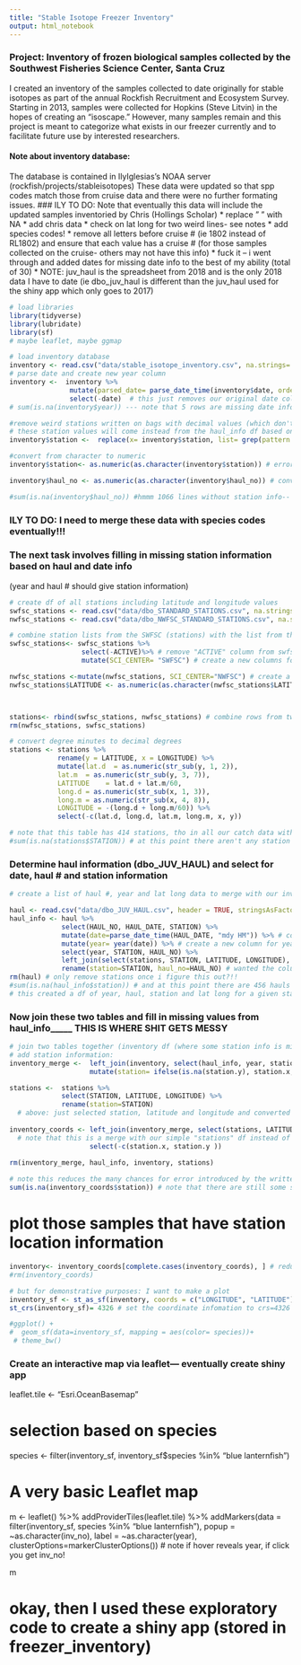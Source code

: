 ```yaml
---
title: "Stable Isotope Freezer Inventory"
output: html_notebook
---
```


### Project: Inventory of frozen biological samples collected by the Southwest Fisheries Science Center, Santa Cruz
I created an inventory of the samples collected to date originally for stable isotopes as part of the annual Rockfish Recruitment and Ecosystem Survey. Starting in 2013, samples were collected for Hopkins (Steve Litvin) in the hopes of creating an "isoscape." However, many samples remain and this project is meant to categorize what exists in our freezer currently and to facilitate future use by interested researchers. 

#### Note about inventory database:
The database is contained in IlyIglesias's NOAA server (rockfish/projects/stableisotopes) 
These data were updated so that spp codes match those from cruise data and there were no further formating issues. 
### ILY TO DO: 
Note that eventually this data will include the updated samples inventoried by Chris (Hollings Scholar)
* replace " " with NA
* add chris data
* check on lat long for two weird lines- see notes
* add species codes!
* remove all letters before cruise # (ie 1802 instead of RL1802) and ensure that each value has a cruise # (for those samples collected on the cruise- others may not have this info)
* fuck it -- i went through and added dates for missing date info to the best of my ability (total of 30)
* NOTE: juv_haul is the spreadsheet from 2018 and is the only 2018 data I have to date (ie dbo_juv_haul is different than the juv_haul used for the shiny app which only goes to 2017)
```r
# load libraries
library(tidyverse)
library(lubridate)
library(sf)
# maybe leaflet, maybe ggmap 
```

```r
# load inventory database
inventory <- read.csv("data/stable_isotope_inventory.csv", na.strings= " ", header = TRUE, stringsAsFactors = FALSE) # stringsAsFactors-- imports values as character instead of factor
# parse date and create new year column
inventory <-  inventory %>% 
               mutate(parsed_date= parse_date_time(inventory$date, orders= "mdy"), year=year(parsed_date))%>% # parsed date and time and created a new column for year
               select(-date)  # this just removes our original date column
# sum(is.na(inventory$year)) --- note that 5 rows are missing date information- these are mainly bongo samples and unfortunately are also missing other pertinent info (haul_no ect.) and can't be linked up. Note also that I added date values from the original missing values based on haul data.

#remove weird stations written on bags with decimal values (which don't match any of our existing station data)-- 
# these station values will come instead from the haul_info df based on haul # and year
inventory$station <-  replace(x= inventory$station, list= grep(pattern = "\\.", x=inventory$station), values= "NA") # this changes all strings containing a "." to NA

#convert from character to numeric
inventory$station<- as.numeric(as.character(inventory$station)) # error message "NAs introduced by coercion" going to ignore, looks good

inventory$haul_no <- as.numeric(as.character(inventory$haul_no)) # convert haul_no to numeric-- this converted our "NA" characters to actual NAs I believe

#sum(is.na(inventory$haul_no)) #hmmm 1066 lines without station info-- only 325 without haul info

```
### ILY TO DO: I need to merge these data with species codes eventually!!! 







### The next task involves filling in missing station information based on haul and date info 
(year and haul # should give station information)
```r
# create df of all stations including latitude and longitude values
swfsc_stations <- read.csv("data/dbo_STANDARD_STATIONS.csv", na.strings= " ", header = TRUE) # note na.strings for blank cells to convert to NAs
nwfsc_stations <- read.csv("data/dbo_NWFSC_STANDARD_STATIONS.csv", na.strings= " ",header = TRUE)

# combine station lists from the SWFSC (stations) with the list from the NWFSC (nwfsc_stations) via rbind
swfsc_stations<- swfsc_stations %>% 
                  select(-ACTIVE)%>% # remove "ACTIVE" column from swfsc_stations df, so that these two dfs are the same for the rbind merge
                  mutate(SCI_CENTER= "SWFSC") # create a new columns for science center in case I ever wish to select by this later

nwfsc_stations <-mutate(nwfsc_stations, SCI_CENTER="NWFSC") # create a new column for science center
nwfsc_stations$LATITUDE <- as.numeric(as.character(nwfsc_stations$LATITUDE)) # convert latitude values from integer to numeric- check through str() 



stations<- rbind(swfsc_stations, nwfsc_stations) # combine rows from two dfs into one df, stations
rm(nwfsc_stations, swfsc_stations)

# convert degree minutes to decimal degrees
stations <- stations %>% 
            rename(y = LATITUDE, x = LONGITUDE) %>% 
            mutate(lat.d  = as.numeric(str_sub(y, 1, 2)),
            lat.m  = as.numeric(str_sub(y, 3, 7)),
            LATITUDE    = lat.d + lat.m/60,
            long.d = as.numeric(str_sub(x, 1, 3)),
            long.m = as.numeric(str_sub(x, 4, 8)),
            LONGITUDE = -(long.d + long.m/60)) %>%
            select(-c(lat.d, long.d, lat.m, long.m, x, y))

# note that this table has 414 stations, tho in all our catch data with standard stations, there are only 170 stations trawled, and likely a lot less for our data
#sum(is.na(stations$STATION)) # at this point there aren't any station without info

```

### Determine haul information (dbo_JUV_HAUL) and select for date, haul # and station information

```r
# create a list of haul #, year and lat long data to merge with our inventory info!

haul <- read.csv("data/dbo_JUV_HAUL.csv", header = TRUE, stringsAsFactors = FALSE) # read in haul data from haul table 
haul_info <- haul %>%
             select(HAUL_NO, HAUL_DATE, STATION) %>% 
             mutate(date=parse_date_time(HAUL_DATE, "mdy HM")) %>% # convert date and time format into something usable by {lubridate} note i only used hours minutes- instead of HMS so times may be off which I don't need for this project 
             mutate(year= year(date)) %>% # create a new column for year of survey so we can select by year and haul number later
             select(year, STATION, HAUL_NO) %>% 
             left_join(select(stations, STATION, LATITUDE, LONGITUDE), by= "STATION") %>% # add in lat long data from "stations" df
             rename(station=STATION, haul_no=HAUL_NO) # wanted the column name to match inventory df
rm(haul) # only remove stations once i figure this out?!! 
#sum(is.na(haul_info$station)) # and at this point there are 456 hauls without station info (ie that didn't merge based on year and haul number)
# this created a df of year, haul, station and lat long for a given station 
```
### Now join these two tables and fill in missing values from haul_info_____ THIS IS WHERE SHIT GETS MESSY 
```r
# join two tables together (inventory df (where some station info is missing but we have haul # and year) and haul_info df (which contains lat long info and station year) 
# add station information:
inventory_merge <-  left_join(inventory, select(haul_info, year, station, haul_no), by=c("year", "haul_no")) %>% 
                    mutate(station= ifelse(is.na(station.y), station.x, station.y)) # fills in missing station information based on haul and year

stations <-  stations %>% 
             select(STATION, LATITUDE, LONGITUDE) %>% 
             rename(station=STATION)
  # above: just selected station, latitude and longitude and converted the station name so it matches the file we would like to join to "station"
  
inventory_coords <- left_join(inventory_merge, select(stations, LATITUDE, LONGITUDE, station), by="station") %>% # add lat long information to filled station list 
  # note that this is a merge with our simple "stations" df instead of the haul_info df which has multiple stations listed- need one with unique values
                    select(-c(station.x, station.y ))
  
rm(inventory_merge, haul_info, inventory, stations)

# note this reduces the many chances for error introduced by the written bags (using the haul_no and year, we can assign stations and avoid the issues with the station labels on the bag- mislabeling, trouble with legibitlity, ect.)
sum(is.na(inventory_coords$station)) # note that there are still some samples (192) that still appear to be missing station information. In some cases these are bongo samples without haul numbers or simply tissue samples collected from another trip. Either way, it is what it is!


```

# plot those samples that have station location information
```r
inventory<- inventory_coords[complete.cases(inventory_coords), ] # reduces our list of samples from 2,176 to 1,846
#rm(inventory_coords)

# but for demonstrative purposes: I want to make a plot
inventory_sf <- st_as_sf(inventory, coords = c("LONGITUDE", "LATITUDE"))
st_crs(inventory_sf)= 4326 # set the coordinate infomation to crs=4326 WGS84

#ggplot() +
#  geom_sf(data=inventory_sf, mapping = aes(color= species))+
 # theme_bw() 

```

### Create an interactive map via leaflet--- eventually create shiny app ###

leaflet.tile <- "Esri.OceanBasemap" 

# selection based on species
species <- filter(inventory_sf, inventory_sf$species %in% "blue lanternfish")


# A very basic Leaflet map
m <- leaflet() %>% 
      addProviderTiles(leaflet.tile) %>% 
      addMarkers(data = filter(inventory_sf, species %in% "blue lanternfish"), popup = ~as.character(inv_no), label = ~as.character(year),    clusterOptions=markerClusterOptions()) # note if hover reveals year, if click you get inv_no! 
 
  m

# okay, then I used these exploratory code to create a shiny app (stored in freezer_inventory)

